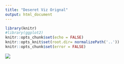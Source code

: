 ---
title: "Deseret Viz Orignal"
output: html_document
---

```{r echo = FALSE}

library(knitr)
#library(ggplot2)
knitr::opts_chunk$set(echo = FALSE)
knitr::opts_knit$set(root.dir= normalizePath('..'))
knitr::opts_chunk$set(error = FALSE)
```


![](/Users/Matt/Documents/School/stat495R/week 8/site/deseret OG viz.jpg)


